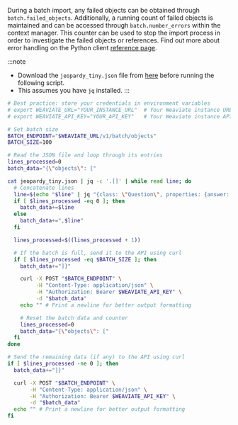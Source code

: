 

<Tabs groupId="languages">
<TabItem value="py" label="Python">

  <FilteredTextBlock
    text={PyCode}
    startMarker="# Import"
    endMarker="# END Import"
    language="py"
    title="quickstart_import.py"
  />

<!-- TODO[g-despot]: Add link to external Python references once created for "reference page" -->
During a batch import, any failed objects can be obtained through `batch.failed_objects`. Additionally, a running count of failed objects is maintained and can be accessed through `batch.number_errors` within the context manager. This counter can be used to stop the import process in order to investigate the failed objects or references. Find out more about error handling on the Python client [reference page](/docs/weaviate/client-libraries/python).

</TabItem>

<TabItem value="js" label="JS/TS">

<FilteredTextBlock
  text={TSCode}
  startMarker="// Import"
  endMarker="// END Import"
  language="ts"
  title="quickstart_import.ts"
/>

</TabItem>

<TabItem value="go" label="Go">
<FilteredTextBlock
  text={GoCode}
  startMarker="// Import"
  endMarker="// END Import"
  language="goraw"
  title="quickstart/2_2_import/main.go"
/>
</TabItem>

<TabItem value="java" label="Java">
<FilteredTextBlock
  text={JavaCode}
  startMarker="// START Import"
  endMarker="// END Import"
  language="javaraw"
  title="quickstart/Import.java"
/>
</TabItem>

<TabItem value="curl" label="Curl">

:::note
- Download the `jeopardy_tiny.json` file from [here](https://raw.githubusercontent.com/weaviate-tutorials/quickstart/main/data/jeopardy_tiny.json) before running the following script.
- This assumes you have `jq` installed.
:::

```bash
# Best practice: store your credentials in environment variables
# export WEAVIATE_URL="YOUR_INSTANCE_URL"  # Your Weaviate instance URL
# export WEAVIATE_API_KEY="YOUR_API_KEY"   # Your Weaviate instance API key

# Set batch size
BATCH_ENDPOINT="$WEAVIATE_URL/v1/batch/objects"
BATCH_SIZE=100

# Read the JSON file and loop through its entries
lines_processed=0
batch_data="{\"objects\": ["

cat jeopardy_tiny.json | jq -c '.[]' | while read line; do
  # Concatenate lines
  line=$(echo "$line" | jq "{class: \"Question\", properties: {answer: .Answer, question: .Question, category: .Category}}")
  if [ $lines_processed -eq 0 ]; then
    batch_data+=$line
  else
    batch_data+=",$line"
  fi

  lines_processed=$((lines_processed + 1))

  # If the batch is full, send it to the API using curl
  if [ $lines_processed -eq $BATCH_SIZE ]; then
    batch_data+="]}"

    curl -X POST "$BATCH_ENDPOINT" \
         -H "Content-Type: application/json" \
         -H "Authorization: Bearer $WEAVIATE_API_KEY" \
         -d "$batch_data"
    echo "" # Print a newline for better output formatting

    # Reset the batch data and counter
    lines_processed=0
    batch_data="{\"objects\": ["
  fi
done

# Send the remaining data (if any) to the API using curl
if [ $lines_processed -ne 0 ]; then
  batch_data+="]}"

  curl -X POST "$BATCH_ENDPOINT" \
       -H "Content-Type: application/json" \
       -H "Authorization: Bearer $WEAVIATE_API_KEY" \
       -d "$batch_data"
  echo "" # Print a newline for better output formatting
fi
```

</TabItem>
</Tabs>
